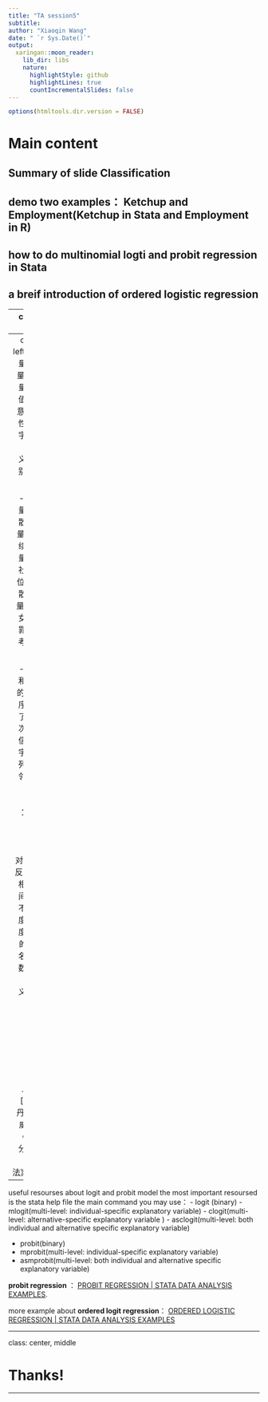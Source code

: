 ```yaml
---
title: "TA session5"
subtitle: 
author: "Xiaoqin Wang"
date: " `r Sys.Date()`"
output:
  xaringan::moon_reader:
    lib_dir: libs
    nature:
      highlightStyle: github
      highlightLines: true
      countIncrementalSlides: false
---
```


```r
options(htmltools.dir.version = FALSE)
```
#  Main content
## Summary of slide  Classification
## demo two examples： Ketchup and Employment(Ketchup in Stata and Employment in R)
## how to do multinomial logti and probit regression in Stata
## a breif introduction of  ordered logistic regression


---
class: top, left

#  Summary of slide  **Classification**
in most cases , which kind of model we should set depends on the class of dependent variable ,although the explanatory variable also have the following class. 
the examples in the parenthese is the corresponding cases in our slides.

- quantitative
 - contineous variable
 - discrete 
       1. binary ( eg. Cropland ; Dose response)  
       2. multi-level (eg. Crop choice)

- qualitative
 - ordered (not yet cover)
 - nominal
      1. binary (eg. Vote)  
      2. multi-level (eg. Transportation;Ketup)
 

连续型变量是定距变量,离散型、定序型、名义型都是分类型变量(categorical)。
   

---
class: top, left
- 定量变量和定向变量
 - 定量变量的数字取值有实质性意义。
 - 定性变量的数字取值没有实质性意义，只是类别间的互斥性。

- 连续型定量变量和离散型定量变量举例
 - 连续型定量变量：收入、社会经济地位指数
 - 离散型定量变量： 家庭子女数量、犯罪案件数、考上重点大学的人数
 
- 定序变量和名义变量的区别
 -  定序变量利用了变量取值次序先后的信息，但数字仅反映排列次序，相邻值间的距离不作要求。eg. 1="强烈赞成",2="赞成",3="中立",4="反对",5="强烈反对"。这里相邻数值之间的距离并不是相应态度在真实程度上的差异的体现。
 -  名义变量，数值既没有实质性含义，也不利用排序信息。eg. 1="未婚",2="已婚",3="离婚",4="丧偶"。
 

.footnote[
[参考资料] 丹尼尔·A·鲍威斯&谢宇.《分类数据分析的统计方法》.2008。
]


---

useful resourses about logit and probit model 
the most important resoursed is the stata help file
the main command you may use：
- logit (binary)
- mlogit(multi-level: individual-specific explanatory variable)
- clogit(multi-level: alternative-specific explanatory variable )
- asclogit(multi-level: both individual and alternative specific explanatory variable)

- probit(binary)
- mprobit(multi-level: individual-specific explanatory variable)
- asmprobit(multi-level: both individual and alternative specific explanatory variable)

 **probit regression** ：
 [PROBIT REGRESSION | STATA DATA ANALYSIS EXAMPLES](https://stats.idre.ucla.edu/stata/dae/probit-regression/). 
 
more example about **ordered logit regression**：
 [ORDERED LOGISTIC REGRESSION | STATA DATA ANALYSIS EXAMPLES](https://stats.idre.ucla.edu/stata/dae/ordered-logistic-regression/)


---

class: center, middle

# Thanks!

---